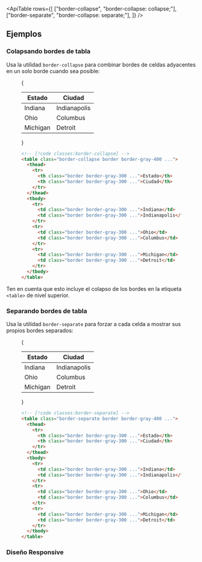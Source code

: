

<ApiTable
  rows={[
    ["border-collapse", "border-collapse: collapse;"],
    ["border-separate", "border-collapse: separate;"],
  ]}
/>

## Ejemplos

### Colapsando bordes de tabla

Usa la utilidad `border-collapse` para combinar bordes de celdas adyacentes en un solo borde cuando sea posible:

<Figure>

<Example padding={false}>
  {
    <div className="px-4 py-8 sm:px-8">
      <table className="w-full border-collapse border border-gray-400 bg-white text-sm dark:border-gray-500 dark:bg-gray-800">
        <thead className="bg-gray-50 dark:bg-gray-700">
          <tr>
            <th className="w-1/2 border border-gray-300 p-4 text-left font-semibold text-gray-900 dark:border-gray-600 dark:text-gray-200">
              Estado
            </th>
            <th className="w-1/2 border border-gray-300 p-4 text-left font-semibold text-gray-900 dark:border-gray-600 dark:text-gray-200">
              Ciudad
            </th>
          </tr>
        </thead>
        <tbody>
          <tr>
            <td className="border border-gray-300 p-4 text-gray-500 dark:border-gray-700 dark:text-gray-400">
              Indiana
            </td>
            <td className="border border-gray-300 p-4 text-gray-500 dark:border-gray-700 dark:text-gray-400">
              Indianapolis
            </td>
          </tr>
          <tr>
            <td className="border border-gray-300 p-4 text-gray-500 dark:border-gray-700 dark:text-gray-400">Ohio</td>
            <td className="border border-gray-300 p-4 text-gray-500 dark:border-gray-700 dark:text-gray-400">
              Columbus
            </td>
          </tr>
          <tr>
            <td className="border border-gray-300 p-4 text-gray-500 dark:border-gray-700 dark:text-gray-400">
              Michigan
            </td>
            <td className="border border-gray-300 p-4 text-gray-500 dark:border-gray-700 dark:text-gray-400">
              Detroit
            </td>
          </tr>
        </tbody>
      </table>
    </div>
  }
</Example>

```html
<!-- [!code classes:border-collapse] -->
<table class="border-collapse border border-gray-400 ...">
  <thead>
    <tr>
      <th class="border border-gray-300 ...">Estado</th>
      <th class="border border-gray-300 ...">Ciudad</th>
    </tr>
  </thead>
  <tbody>
    <tr>
      <td class="border border-gray-300 ...">Indiana</td>
      <td class="border border-gray-300 ...">Indianapolis</td>
    </tr>
    <tr>
      <td class="border border-gray-300 ...">Ohio</td>
      <td class="border border-gray-300 ...">Columbus</td>
    </tr>
    <tr>
      <td class="border border-gray-300 ...">Michigan</td>
      <td class="border border-gray-300 ...">Detroit</td>
    </tr>
  </tbody>
</table>
```

</Figure>

Ten en cuenta que esto incluye el colapso de los bordes en la etiqueta `<table>` de nivel superior.

### Separando bordes de tabla

Usa la utilidad `border-separate` para forzar a cada celda a mostrar sus propios bordes separados:

<Figure>

<Example padding={false}>
  {
    <div className="px-4 py-8 sm:px-8">
      <table className="w-full border-separate border border-gray-400 bg-white text-sm dark:border-gray-500 dark:bg-gray-800">
        <thead className="bg-gray-50 dark:bg-gray-700">
          <tr>
            <th className="w-1/2 border border-gray-300 p-4 text-left font-semibold text-gray-900 dark:border-gray-600 dark:text-gray-200">
              Estado
            </th>
            <th className="w-1/2 border border-gray-300 p-4 text-left font-semibold text-gray-900 dark:border-gray-600 dark:text-gray-200">
              Ciudad
            </th>
          </tr>
        </thead>
        <tbody>
          <tr>
            <td className="border border-gray-300 p-4 text-gray-500 dark:border-gray-700 dark:text-gray-400">
              Indiana
            </td>
            <td className="border border-gray-300 p-4 text-gray-500 dark:border-gray-700 dark:text-gray-400">
              Indianapolis
            </td>
          </tr>
          <tr>
            <td className="border border-gray-300 p-4 text-gray-500 dark:border-gray-700 dark:text-gray-400">Ohio</td>
            <td className="border border-gray-300 p-4 text-gray-500 dark:border-gray-700 dark:text-gray-400">
              Columbus
            </td>
          </tr>
          <tr>
            <td className="border border-gray-300 p-4 text-gray-500 dark:border-gray-700 dark:text-gray-400">
              Michigan
            </td>
            <td className="border border-gray-300 p-4 text-gray-500 dark:border-gray-700 dark:text-gray-400">
              Detroit
            </td>
          </tr>
        </tbody>
      </table>
    </div>
  }
</Example>

```html
<!-- [!code classes:border-separate] -->
<table class="border-separate border border-gray-400 ...">
  <thead>
    <tr>
      <th class="border border-gray-300 ...">Estado</th>
      <th class="border border-gray-300 ...">Ciudad</th>
    </tr>
  </thead>
  <tbody>
    <tr>
      <td class="border border-gray-300 ...">Indiana</td>
      <td class="border border-gray-300 ...">Indianapolis</td>
    </tr>
    <tr>
      <td class="border border-gray-300 ...">Ohio</td>
      <td class="border border-gray-300 ...">Columbus</td>
    </tr>
    <tr>
      <td class="border border-gray-300 ...">Michigan</td>
      <td class="border border-gray-300 ...">Detroit</td>
    </tr>
  </tbody>
</table>
```

</Figure>

### Diseño Responsive

<ResponsiveDesign
  element="table"
  property="border-collapse"
  defaultClass="border-collapse"
  featuredClass="border-separate"
/>
